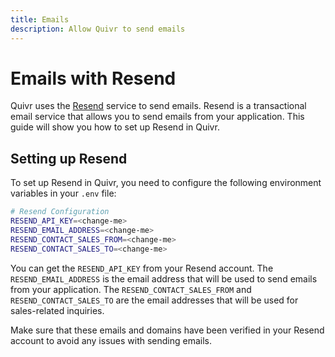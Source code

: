 ```yaml
---
title: Emails
description: Allow Quivr to send emails
---
```


# Emails with Resend

Quivr uses the [Resend](https://resend.com/) service to send emails. Resend is a transactional email service that allows you to send emails from your application. This guide will show you how to set up Resend in Quivr.

## Setting up Resend

To set up Resend in Quivr, you need to configure the following environment variables in your `.env` file:

```bash
# Resend Configuration
RESEND_API_KEY=<change-me>
RESEND_EMAIL_ADDRESS=<change-me>
RESEND_CONTACT_SALES_FROM=<change-me>
RESEND_CONTACT_SALES_TO=<change-me>
```

You can get the `RESEND_API_KEY` from your Resend account. The `RESEND_EMAIL_ADDRESS` is the email address that will be used to send emails from your application. The `RESEND_CONTACT_SALES_FROM` and `RESEND_CONTACT_SALES_TO` are the email addresses that will be used for sales-related inquiries.

Make sure that these emails and domains have been verified in your Resend account to avoid any issues with sending emails.


